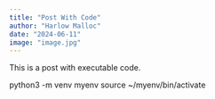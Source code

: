 ```yaml
---
title: "Post With Code"
author: "Harlow Malloc"
date: "2024-06-11"
image: "image.jpg"
---
```


This is a post with executable code.

python3 -m venv myenv
source ~/myenv/bin/activate
